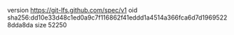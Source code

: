 version https://git-lfs.github.com/spec/v1
oid sha256:dd10e33d48c1ed0a9c7f116862f41eddd1a4514a366fca6d7d19695228dda8da
size 52250
